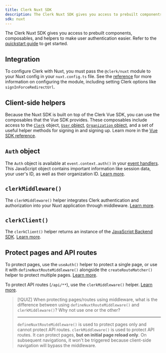 ```yaml
---
title: Clerk Nuxt SDK
description: The Clerk Nuxt SDK gives you access to prebuilt components, composables, and helpers to make user authentication easier.
sdk: nuxt
---
```


The Clerk Nuxt SDK gives you access to prebuilt components, composables, and helpers to make user authentication easier. Refer to the [quickstart guide](/docs/getting-started/quickstart) to get started.

## Integration

To configure Clerk with Nuxt, you must pass the `@clerk/nuxt` module to your Nuxt config in your `nuxt.config.ts` file. See the [reference](/docs/references/nuxt/integration) for more information on configuring the module, including setting Clerk options like `signInForceRedirectUrl`.

## Client-side helpers

Because the Nuxt SDK is built on top of the Clerk Vue SDK, you can use the composables that the Vue SDK provides. These composables include access to the [`Clerk`](/docs/references/javascript/clerk) object, [`User` object](/docs/references/javascript/user), [`Organization` object](/docs/references/javascript/organization), and a set of useful helper methods for signing in and signing up. Learn more in the [Vue SDK reference](/docs/references/vue/overview).

<Include src="_partials/vue-nuxt/composables" />

## `Auth` object

The `Auth` object is available at `event.context.auth()` in your [event handlers](https://h3.unjs.io/guide/event-handler). This JavaScript object contains important information like session data, your user's ID, as well as their organization ID. [Learn more](/docs/references/backend/types/auth-object).

## `clerkMiddleware()`

The `clerkMiddleware()` helper integrates Clerk authentication and authorization into your Nuxt application through middleware. [Learn more](/docs/references/nuxt/clerk-middleware).

## `clerkClient()`

The `clerkClient()` helper returns an instance of the [JavaScript Backend SDK](/docs/getting-started/quickstart). [Learn more](/docs/guides/users/reading).

## Protect pages and API routes

To protect pages, use the `useAuth()` helper to protect a single page, or use it with `defineNuxtRouteMiddleware()` alongside the `createRouteMatcher()` helper to protect multiple pages. [Learn more](/docs/guides/secure/protect-pages).

To protect API routes (`/api/**`), use the `clerkMiddleware()` helper. [Learn more](/docs/references/nuxt/clerk-middleware).

> [!QUIZ]
> When protecting pages/routes using middleware, what is the difference between using `defineNuxtRouteMiddleware()` and `clerkMiddleware()`? Why not use one or the other?
>
> ---
>
> `defineNuxtRouteMiddleware()` is used to protect pages only and cannot protect API routes. `clerkMiddleware()` is used to protect API routes. It can protect pages, **but on initial page reload only**. On subsequent navigations, it won't be triggered because client-side navigation will bypass the middleware.
